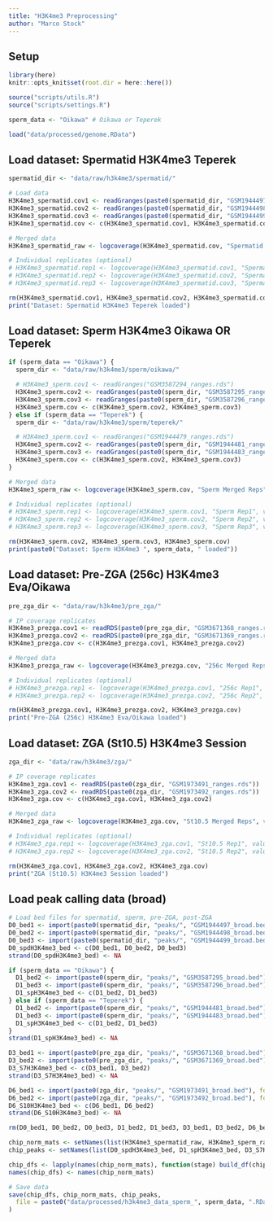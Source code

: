 ```yaml
---
title: "H3K4me3 Preprocessing"
author: "Marco Stock"
---
```


## Setup
```r
library(here)
knitr::opts_knit$set(root.dir = here::here())
```
```r
source("scripts/utils.R")
source("scripts/settings.R")
```
```r
sperm_data <- "Oikawa" # Oikawa or Teperek
```
```r
load("data/processed/genome.RData")
```

## Load dataset: Spermatid H3K4me3 Teperek
```r
spermatid_dir <- "data/raw/h3k4me3/spermatid/"

# Load data
H3K4me3_spermatid.cov1 <- readGranges(paste0(spermatid_dir, "GSM1944497_ranges.rds"))
H3K4me3_spermatid.cov2 <- readGranges(paste0(spermatid_dir, "GSM1944498_ranges.rds"))
H3K4me3_spermatid.cov3 <- readGranges(paste0(spermatid_dir, "GSM1944499_ranges.rds"))
H3K4me3_spermatid.cov <- c(H3K4me3_spermatid.cov1, H3K4me3_spermatid.cov2, H3K4me3_spermatid.cov3)

# Merged data
H3K4me3_spermatid_raw <- logcoverage(H3K4me3_spermatid.cov, "Spermatid Merged Reps", value_name = expression("H3K4me3 [log"[2] * "]"))

# Individual replicates (optional)
# H3K4me3_spermatid.rep1 <- logcoverage(H3K4me3_spermatid.cov1, "Spermatid Rep1", value_name=expression("H3K4me3 [log"[2]*"]"))
# H3K4me3_spermatid.rep2 <- logcoverage(H3K4me3_spermatid.cov2, "Spermatid Rep2", value_name=expression("H3K4me3 [log"[2]*"]"))
# H3K4me3_spermatid.rep3 <- logcoverage(H3K4me3_spermatid.cov3, "Spermatid Rep3", value_name=expression("H3K4me3 [log"[2]*"]"))

rm(H3K4me3_spermatid.cov1, H3K4me3_spermatid.cov2, H3K4me3_spermatid.cov3, H3K4me3_spermatid.cov)
print("Dataset: Spermatid H3K4me3 Teperek loaded")
```

## Load dataset: Sperm H3K4me3 Oikawa OR Teperek
```r
if (sperm_data == "Oikawa") {
  sperm_dir <- "data/raw/h3k4me3/sperm/oikawa/"

  # H3K4me3_sperm.cov1 <- readGranges("GSM3587294_ranges.rds")
  H3K4me3_sperm.cov2 <- readGranges(paste0(sperm_dir, "GSM3587295_ranges.rds"))
  H3K4me3_sperm.cov3 <- readGranges(paste0(sperm_dir, "GSM3587296_ranges.rds"))
  H3K4me3_sperm.cov <- c(H3K4me3_sperm.cov2, H3K4me3_sperm.cov3)
} else if (sperm_data == "Teperek") {
  sperm_dir <- "data/raw/h3k4me3/sperm/teperek/"

  # H3K4me3_sperm.cov1 <- readGranges("GSM1944479_ranges.rds")
  H3K4me3_sperm.cov2 <- readGranges(paste0(sperm_dir, "GSM1944481_ranges.rds"))
  H3K4me3_sperm.cov3 <- readGranges(paste0(sperm_dir, "GSM1944483_ranges.rds"))
  H3K4me3_sperm.cov <- c(H3K4me3_sperm.cov2, H3K4me3_sperm.cov3)
}

# Merged data
H3K4me3_sperm_raw <- logcoverage(H3K4me3_sperm.cov, "Sperm Merged Reps", value_name = expression("H3K4me3 [log"[2] * "]"))

# Individual replicates (optional)
# H3K4me3_sperm.rep1 <- logcoverage(H3K4me3_sperm.cov1, "Sperm Rep1", value_name="H3K4me3 [log2], value_name=expression("H3K4me3 [log"[2]*"]"))
# H3K4me3_sperm.rep2 <- logcoverage(H3K4me3_sperm.cov2, "Sperm Rep2", value_name="H3K4me3 [log2], value_name=expression("H3K4me3 [log"[2]*"]"))
# H3K4me3_sperm.rep3 <- logcoverage(H3K4me3_sperm.cov3, "Sperm Rep3", value_name="H3K4me3 [log2], value_name=expression("H3K4me3 [log"[2]*"]"))

rm(H3K4me3_sperm.cov2, H3K4me3_sperm.cov3, H3K4me3_sperm.cov)
print(paste0("Dataset: Sperm H3K4me3 ", sperm_data, " loaded"))
```


## Load dataset: Pre-ZGA (256c) H3K4me3 Eva/Oikawa
```r
pre_zga_dir <- "data/raw/h3k4me3/pre_zga/"

# IP coverage replicates
H3K4me3_prezga.cov1 <- readRDS(paste0(pre_zga_dir, "GSM3671368_ranges.rds"))
H3K4me3_prezga.cov2 <- readRDS(paste0(pre_zga_dir, "GSM3671369_ranges.rds"))
H3K4me3_prezga.cov <- c(H3K4me3_prezga.cov1, H3K4me3_prezga.cov2)

# Merged data
H3K4me3_prezga_raw <- logcoverage(H3K4me3_prezga.cov, "256c Merged Reps", value_name = expression("H3K4me3 [log"[2] * "]"))

# Individual replicates (optional)
# H3K4me3_prezga.rep1 <- logcoverage(H3K4me3_prezga.cov1, "256c Rep1", value_name=expression("H3K4me3 [log"[2]*"]"))
# H3K4me3_prezga.rep2 <- logcoverage(H3K4me3_prezga.cov2, "256c Rep2", value_name=expression("H3K4me3 [log"[2]*"]"))

rm(H3K4me3_prezga.cov1, H3K4me3_prezga.cov2, H3K4me3_prezga.cov)
print("Pre-ZGA (256c) H3K4me3 Eva/Oikawa loaded")
```

## Load dataset: ZGA (St10.5) H3K4me3 Session
```r
zga_dir <- "data/raw/h3k4me3/zga/"

# IP coverage replicates
H3K4me3_zga.cov1 <- readRDS(paste0(zga_dir, "GSM1973491_ranges.rds"))
H3K4me3_zga.cov2 <- readRDS(paste0(zga_dir, "GSM1973492_ranges.rds"))
H3K4me3_zga.cov <- c(H3K4me3_zga.cov1, H3K4me3_zga.cov2)

# Merged data
H3K4me3_zga_raw <- logcoverage(H3K4me3_zga.cov, "St10.5 Merged Reps", value_name = expression("H3K4me3 [log"[2] * "]"))

# Individual replicates (optional)
# H3K4me3_zga.rep1 <- logcoverage(H3K4me3_zga.cov1, "St10.5 Rep1", value_name=expression("H3K4me3 [log"[2]*"]"))
# H3K4me3_zga.rep2 <- logcoverage(H3K4me3_zga.cov2, "St10.5 Rep2", value_name=expression("H3K4me3 [log"[2]*"]"))

rm(H3K4me3_zga.cov1, H3K4me3_zga.cov2, H3K4me3_zga.cov)
print("ZGA (St10.5) H3K4me3 Session loaded")
```

## Load peak calling data (broad)
```r
# Load bed files for spermatid, sperm, pre-ZGA, post-ZGA
D0_bed1 <- import(paste0(spermatid_dir, "peaks/", "GSM1944497_broad.bed"), format = "bed")
D0_bed2 <- import(paste0(spermatid_dir, "peaks/", "GSM1944498_broad.bed"), format = "bed")
D0_bed3 <- import(paste0(spermatid_dir, "peaks/", "GSM1944499_broad.bed"), format = "bed")
D0_spdH3K4me3_bed <- c(D0_bed1, D0_bed2, D0_bed3)
strand(D0_spdH3K4me3_bed) <- NA

if (sperm_data == "Oikawa") {
  D1_bed2 <- import(paste0(sperm_dir, "peaks/", "GSM3587295_broad.bed"), format = "bed")
  D1_bed3 <- import(paste0(sperm_dir, "peaks/", "GSM3587296_broad.bed"), format = "bed")
  D1_spH3K4me3_bed <- c(D1_bed2, D1_bed3)
} else if (sperm_data == "Teperek") {
  D1_bed2 <- import(paste0(sperm_dir, "peaks/", "GSM1944481_broad.bed"), format = "bed")
  D1_bed3 <- import(paste0(sperm_dir, "peaks/", "GSM1944483_broad.bed"), format = "bed")
  D1_spH3K4me3_bed <- c(D1_bed2, D1_bed3)
}
strand(D1_spH3K4me3_bed) <- NA

D3_bed1 <- import(paste0(pre_zga_dir, "peaks/", "GSM3671368_broad.bed"), format = "bed")
D3_bed2 <- import(paste0(pre_zga_dir, "peaks/", "GSM3671369_broad.bed"), format = "bed")
D3_S7H3K4me3_bed <- c(D3_bed1, D3_bed2)
strand(D3_S7H3K4me3_bed) <- NA

D6_bed1 <- import(paste0(zga_dir, "peaks/", "GSM1973491_broad.bed"), format = "bed")
D6_bed2 <- import(paste0(zga_dir, "peaks/", "GSM1973492_broad.bed"), format = "bed")
D6_S10H3K4me3_bed <- c(D6_bed1, D6_bed2)
strand(D6_S10H3K4me3_bed) <- NA

rm(D0_bed1, D0_bed2, D0_bed3, D1_bed2, D1_bed3, D3_bed1, D3_bed2, D6_bed1, D6_bed2)
```

```r
chip_norm_mats <- setNames(list(H3K4me3_spermatid_raw, H3K4me3_sperm_raw, H3K4me3_prezga_raw, H3K4me3_zga_raw), stages)
chip_peaks <- setNames(list(D0_spdH3K4me3_bed, D1_spH3K4me3_bed, D3_S7H3K4me3_bed, D6_S10H3K4me3_bed), stages)

chip_dfs <- lapply(names(chip_norm_mats), function(stage) build_df(chip_norm_mats[[stage]], chip_peaks[[stage]]))
names(chip_dfs) <- names(chip_norm_mats)
```

```r
# Save data
save(chip_dfs, chip_norm_mats, chip_peaks,
  file = paste0("data/processed/h3k4me3_data_sperm_", sperm_data, ".RData")
)
```






